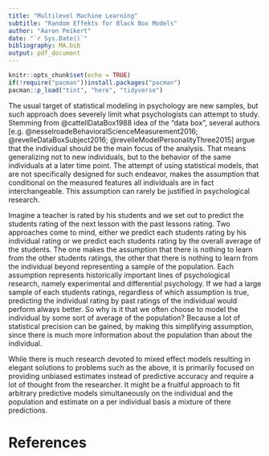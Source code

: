 ```yaml
---
title: "Multilevel Machine Learning"
subtitle: "Random Effekts for Black Box Models"
author: "Aaron Peikert"
date: "`r Sys.Date()`"
bibliography: MA.bib
output: pdf_document
---
```


```r
knitr::opts_chunk$set(echo = TRUE)
if(!require("pacman"))install.packages("pacman")
pacman::p_load("tint", "here", "tidyverse")
```

The usual target of statistical modeling in psychology are new samples, but such approach does severely limit what psychologists can attempt to study. Stemming from @cattellDataBox1988 idea of the "data box", several authors [e.g. @nesselroadeBehavioralScienceMeasurement2016; @revelleDataBoxSubject2016; @revelleModelPersonalityThree2015] argue that the individual should be the main focus of the analysis. That means generalizing not to new individuals, but to the behavior of the same individuals at a later time point. The attempt of using statistical models, that are not specifically designed for such endeavor, makes the assumption that conditional on the measured features all individuals are in fact interchangeable. This assumption can rarely be justified in psychological research.

Imagine a teacher is rated by his students and we set out to predict the  students rating of the next lesson with the past lessons rating. Two approaches come to mind, either we predict each students rating by his individual rating or we predict each students rating by the overall average of the students. The one makes the assumption that there is nothing to learn from the other students ratings, the other that there is nothing to learn from the individual beyond representing a sample of the population. Each assumption represents historically important lines of psychological research, namely experimental and differential psychology. If we had a large sample of each students ratings, regardless of which assumption is true, predicting the individual rating by past ratings of the individual would perform always better. So why is it that we often choose to model the individual by some sort of average of the population? Because a lot of statistical precision can be gained, by making this simplifying assumption, since there is much more information about the population than about the individual.

While there is much research devoted to mixed effect models resulting in elegant solutions to problems such as the above, it is primarily focused on providing unbiased estimates instead of predictive accuracy and require a lot of thought from the researcher. It might be a fruitful approach to fit arbitrary predictive models simultaneously on the individual and the population and estimate on a per individual basis a mixture of there predictions.

# References
